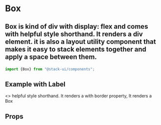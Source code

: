 
<Meta title="Components/Box" component="Rows" />

<Story name="Import" />

# Box

## <p>Box is kind of div with display: flex and comes with helpful style shorthand. It renders a div element. it is also a layout utility component that makes it easy to stack elements together and apply a space between them.</p>

```jsx
import {Box} from "@stack-ui/components";
```
## Example with Label

<Preview withToolbar>
<Story name="-Default">
    <>
    <Box p="0px" pt="20px">helpful style shorthand. It renders a</Box>
     <Box p="0px" pt="20px" border="1px solid blue">with border property, It renders a Box</Box>
    </>
</Story>
</Preview>

<Story name="Props" />

## Props

<Props of={BoxTypes} />



